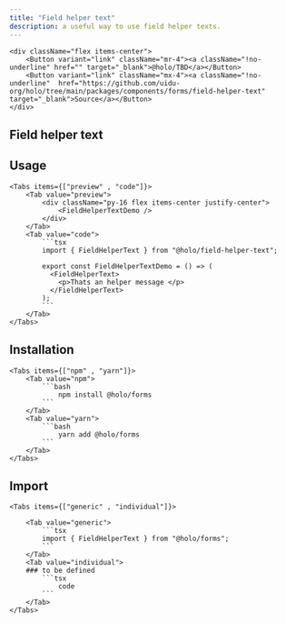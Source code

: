 ```yaml
---
title: "Field helper text"
description: a useful way to use field helper texts.
---
```



    <div className="flex items-center">
        <Button variant="link" className="mr-4"><a className="!no-underline" href="" target="_blank">@holo/TBD</a></Button>
        <Button variant="link" className="mx-4"><a className="!no-underline"  href="https://github.com/uidu-org/holo/tree/main/packages/components/forms/field-helper-text" target="_blank">Source</a></Button>
    </div>

## Field helper text

<FieldHelperTextDemo />

## Usage

    <Tabs items={["preview" , "code"]}>
        <Tab value="preview">
            <div className="py-16 flex items-center justify-center">
                <FieldHelperTextDemo />
            </div>
        </Tab>
        <Tab value="code">
            ```tsx
            import { FieldHelperText } from "@holo/field-helper-text";

            export const FieldHelperTextDemo = () => (
              <FieldHelperText>
                <p>Thats an helper message </p>
              </FieldHelperText>
            );
            ```
        </Tab>
    </Tabs>

## Installation

    <Tabs items={["npm" , "yarn"]}>
        <Tab value="npm">
            ```bash
                npm install @holo/forms
            ```
        </Tab>
        <Tab value="yarn">
            ```bash
                yarn add @holo/forms
            ```
        </Tab>
    </Tabs>

## Import

    <Tabs items={["generic" , "individual"]}>

        <Tab value="generic">
            ```tsx
            import { FieldHelperText } from "@holo/forms";
            ```
        </Tab>
        <Tab value="individual">
        ### to be defined
            ```tsx
                code
            ```
        </Tab>
    </Tabs>
